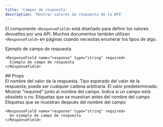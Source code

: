 ```yaml
---
title: 'Campos de respuesta'
description: 'Mostrar valores de respuesta de la API'
---
```


El componente `<ResponseField>` está diseñado para definir los valores devueltos por una API. Muchos documentos también utilizan `<ResponseField>` en páginas cuando necesitas enumerar los tipos de algo.

<ResponseField name="response" type="string" required>
  Ejemplo de campo de respuesta
</ResponseField>

```mdx
<ResponseField name="response" type="string" required>
  Ejemplo de campo de respuesta
</ResponseField>
```


<div id="props">
  ## Props
</div>

<ResponseField name="name" type="string" required>
  El nombre del valor de la respuesta.
</ResponseField>

<ResponseField name="type" type="string" required>
  Tipo esperado del valor de la respuesta; puede ser cualquier cadena arbitraria.
</ResponseField>

<ResponseField name="default" type="string">
  El valor predeterminado.
</ResponseField>

<ResponseField name="required" type="boolean">
  Mostrar “required” junto al nombre del campo.
</ResponseField>

<ResponseField name="deprecated" type="boolean">
  Indica si un campo está obsoleto o no.
</ResponseField>

<ResponseField name="pre" type="string[]">
  Etiquetas que se muestran antes del nombre del campo
</ResponseField>

<ResponseField name="post" type="string[]">
  Etiquetas que se muestran después del nombre del campo
</ResponseField>

<RequestExample>

```mdx Response Field Example
<ResponseField name="response" type="string" required>
  Un ejemplo de campo de respuesta
</ResponseField>
```

</RequestExample>
